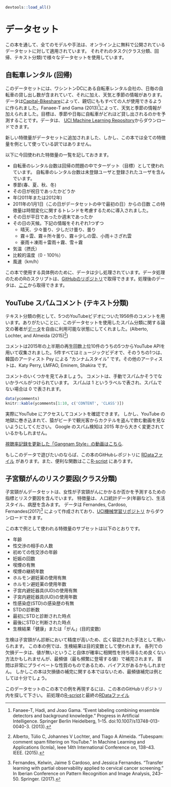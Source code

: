 ```r
devtools::load_all()
```

<!--
# Datasets {#data}
-->
# データセット {#data}

<!--
Throughout the book, all models and techniques are applied to real datasets that are freely available online.
We will use different datasets for different tasks:
Classification, regression and text classification.
-->
この本を通して、全てのモデルや手法は、オンライン上に無料で公開されているデータセットに対して適用されています。
それぞれのタスク(クラス分類、回帰、テキスト分類)で様々なデータセットを使用しています。

<!--
## Bike Rentals (Regression) {#bike-data}
-->
## 自転車レンタル (回帰) {#bike-data}

<!--
This dataset contains daily counts of rented bicycles from the bicycle rental company [Capital-Bikeshare](https://www.capitalbikeshare.com/) in Washington D.C., along with weather and seasonal information.
The data was kindly made openly available by Capital-Bikeshare.
Fanaee-T and Gama (2013)[^Fanaee] added weather data and season information.
The goal is to predict how many bikes will be rented depending on the weather and the day.
The data can be downloaded from the [UCI Machine Learning Repository](http://archive.ics.uci.edu/ml/datasets/Bike+Sharing+Dataset).
-->
このデータセットには、ワシントンDCにある自転車レンタル会社の、日毎の自転車の貸し出し数が含まれていて、それに加え、天気と季節の情報があります。
データは[Capital-Bikeshare](https://www.capitalbikeshare.com/)によって、親切にももすべての人が使用できるように作られました。Fanaee-T and Gama (2013)[^Fanaee]によって、天気と季節の情報が加えられました。目標は、季節や日毎に自転車がどれほど貸し出されるのかを予測することです。データは、 [UCI Machine Learning Repository](http://archive.ics.uci.edu/ml/datasets/Bike+Sharing+Dataset)からダウンロードできます。

<!--
New features were added to the dataset and not all original features were used for the examples in this book.
-->
新しい特徴量がデータセットに追加されました、しかし、この本では全ての特徴量を例として使っている訳ではありません。

<!--
Here is the list of features that were used:
- Count of bicycles including both casual and registered users.
　The count is used as the target in the regression task.
- The season, either spring, summer, fall or winter.
- Indicator whether the day was a holiday or not.
- The year, either 2011 or 2012.
- Number of days since the 01.01.2011 (the first day in the dataset).
This feature was introduced to take account of the trend over time.
- Indicator whether the day was a working day or weekend.
- The weather situation on that day. One of:
    - clear, few clouds, partly cloudy, cloudy
    - mist + clouds, mist + broken clouds, mist + few clouds, mist
    - light snow, light rain + thunderstorm + scattered clouds, light rain + scattered clouds
    - heavy rain + ice pallets + thunderstorm + mist, snow + mist
- Temperature in degrees Celsius.
- Relative humidity in percent (0 to 100).
- Wind speed in km per hour.
-->
以下に今回使われた特徴量の一覧を記しておきます。

- 自転車のレンタル台数は回帰の問題の中でターゲット（目標）として使われています。
自転車のレンタル台数は未登録ユーザと登録されたユーザを含んでいます。
- 季節(春、夏、秋、冬)
- その日が祝日であったかどうか
- 年(2011年または2012年)
- 2011年の1月1日（この日がデータセットの中で最初の日）からの日数
この特徴量は時間変化に関するトレンドを考慮するために導入されました。
- その日が平日であったか週末であったか
- その日の天候。下記の情報をそれぞれ1つずつ
	- 晴天、少々曇り、少しだけ曇り、曇り
	- 霧＋雲、霧＋所々曇り、霧＋少しの雲、小雨＋さざれ雲
	- 豪雨＋凍雨＋雷雨＋霧、雪＋霧
- 気温（摂氏）
- 比較的温度（0 - 100％）
- 風速（km/h）

<!--
For the examples in this book, the data has been slightly processed.
You can find the processing R-script in the book's [Github repository](https://github.com/christophM/interpretable-ml-book/blob/master/R/get-bike-sharing-dataset.R) together with the [final RData file](https://github.com/christophM/interpretable-ml-book/blob/master/data/bike.RData).
-->
この本で使用する具体例のために、データは少し処理されています。データ処理のためのRのスクリプトは、[GitHubのリポジトリ](https://github.com/christophM/interpretable-ml-book/blob/master/R/get-bike-sharing-dataset.R)で取得できます。処理後のデータは、[ここ ](https://github.com/christophM/interpretable-ml-book/blob/master/data/bike.RData)から取得できます。

<!-- {pagebreak} -->

<!--
## YouTube Spam Comments (Text Classification) {#spam-data}
-->
## YouTube スパムコメント (テキスト分類) {#spam-data}

<!--
As an example for text classification we work with 1956 comments from 5 different YouTube videos.
Thankfully, the authors who used this dataset in an article on spam classification made the data  [freely available](https://archive.ics.uci.edu/ml/datasets/YouTube+Spam+Collection) (Alberto, Lochter, and Almeida (2015)[^Alberto]).
-->
テキスト分類の例として、5つのYouTubeビデオについた1956件のコメントを用います。ありがたいことに、このデータセットを使用したスパム分類に関する論文の著者が[データ](https://archive.ics.uci.edu/ml/datasets/YouTube+Spam+Collection)を自由に利用可能な状態にしてくれました。(Alberto, Lochter, and Almeida (2015)[^Alberto])

<!--
The comments were collected via the YouTube API from five of the ten most viewed videos on YouTube in the first half of 2015. 
All 5 are music videos.
One of them is "Gangnam Style" by Korean artist Psy. 
The other artists were Katy Perry, LMFAO, Eminem, and Shakira.
-->
コメントは2015年の上半期の再生回数上位10件のうちの5つからYouTube APIを用いて収集されました。5件すべてはミュージックビデオで、そのうちの1つは、韓国のアーティスト Psy による ”カンナムスタイル” です。その他のアーティストは、Katy Perry, LMFAO, Eminem, Shakira です。

<!--
Checkout some of the comments. 
The comments were manually labeled as spam or legitimate.
Spam was coded with a "1" and legitimate comments with a "0".
-->
コメントのいくつかを見てみましょう。
コメントは、手動でスパムかそうでないかラベルがつけられています。
スパムは 1 というラベルで表され、スパムでない場合は 0 で表されます。

```r
data(ycomments)
knitr::kable(ycomments[1:10, c('CONTENT', 'CLASS')])
```

<!--
You can also go to YouTube and take a look at the comment section.
But please do not get caught in YouTube hell and end up watching videos of monkeys stealing and drinking cocktails from tourists on the beach.
The Google Spam detector has also probably changed a lot since 2015.
-->
実際にYouTube にアクセスしてコメントを確認できます。
しかし、YouTube の地獄に巻き込まれて、猿がビーチで観光客からカクテルを盗んで飲む動画を見ないようにしてください。
Google のスパム検知は 2015 年から大きく変更されているかもしれません。

[視聴率記録を更新した「Gangnam Style」の動画はこちら](https://www.youtube.com/watch?v=9bZkp7q19f0&feature=player_embedded).

<!--
If you want to play around with the data, you can find the [RData file](https://github.com/christophM/interpretable-ml-book/blob/master/data/ycomments.RData) along with the [R-script](https://github.com/christophM/interpretable-ml-book/blob/master/R/get-SpamTube-dataset.R) with some convenience functions in the book's Github repository.
-->
もしこのデータで遊びたいのならば、この本のGitHubレポジトリに [RDataファイル](https://github.com/christophM/interpretable-ml-book/blob/master/data/ycomments.RData) があります。また、便利な関数はここ[R-script](https://github.com/christophM/interpretable-ml-book/blob/master/R/get-SpamTube-dataset.R) にあります。

<!-- {pagebreak} -->

<!--
## Risk Factors for Cervical Cancer (Classification) {#cervical}
-->
## 子宮頸がんのリスク要因(クラス分類) {#cervical}

<!--
The cervical cancer dataset contains indicators and risk factors for predicting whether a woman will get cervical cancer.
The features include demographic data (such as age), lifestyle, and medical history.
The data can be downloaded from the [UCI Machine Learning repository](https://archive.ics.uci.edu/ml/datasets/Cervical+cancer+%28Risk+Factors%29) and is described by Fernandes, Cardoso, and Fernandes (2017)[^Fernandes].
-->
子宮頸がんデータセットは、女性が子宮頸がんにかかるか否かを予測するための指標とリスク要因を含んでいます。
特徴量は、人口統計データ(年齢など)、生活スタイル、病歴を含みます。
データは Fernandes, Cardoso, Fernandes(2017)[^Fernandes] によって作成されており、[UCI機械学習リポジトリ](https://archive.ics.uci.edu/ml/datasets/Cervical+cancer+%28Risk+Factors%29) からダウンロードできます。

<!--
The subset of data features used in the book's examples are:

- Age in years
- Number of sexual partners
- First sexual intercourse (age in years)
- Number of pregnancies
- Smoking yes or no
- Smoking (in years)
- Hormonal contraceptives yes or no
- Hormonal contraceptives (in years)
- Intrauterine device yes or no (IUD)
- Number of years with an intrauterine device (IUD)
- Has patient ever had a sexually transmitted disease (STD) yes or no
- Number of STD diagnoses
- Time since first STD diagnosis
- Time since last STD diagnosis
- The biopsy results "Healthy" or "Cancer". Target outcome.
-->
この本で例として使われる特徴量のサブセットは以下のとおりです。

- 年齢
- 性交渉の相手の人数
- 初めての性交渉の年齢
- 妊娠の回数
- 喫煙の有無
- 喫煙の継続年数
- ホルモン避妊薬の使用有無
- ホルモン避妊薬の使用年数
- 子宮内避妊器具(IUD)の使用有無
- 子宮内避妊器具(IUD)の使用年数
- 性感染症(STD)の感染歴の有無
- STDの診断数
- 最初にSTDと診断された時点
- 最後にSTDと判断された時点
- 生検結果「健康」または「がん」(目的変数)

<!--
The biopsy serves as the gold standard for diagnosing cervical cancer.
For the examples in this book, the biopsy outcome was used as the target.
Missing values for each column were imputed by the mode (most frequent value), which is probably a bad solution, since the true answer could be correlated with the probability that a value is missing.
There is probably a bias because the questions are of a very private nature.
But this is not a book about missing data imputation, so the mode imputation will have to suffice for the examples.
-->
生検は子宮頸がん診断において精度が高いため、広く容認された手法として用いられます。
この本の例では、生検結果は目的変数として使われます。
各列での欠損データは、値が無いということ自体が確率に相関性を持ち得るため良くない方法かもしれませんが、最頻値（最も頻繁に登場する値）で補完されます。
質問は非常にプライベートな性質のものであるため、バイアスがあるかもしれません。
しかしこの本は欠損値の補完に関する本ではないため、最頻値補完は例としては十分でしょう。

<!--
To reproduce the examples of this book with this dataset, find the
[preprocessing R-script](https://github.com/christophM/interpretable-ml-book/blob/master/R/get-cervical-cancer-dataset.R) and the 
[final RData file](https://github.com/christophM/interpretable-ml-book/blob/master/data/cervical.RData) in the book's Github repository.
-->
このデータセットのこの本での例を再現するには、この本のGitHubリポジトリ内を探して下さい。
前処理の[R-script](https://github.com/christophM/interpretable-ml-book/blob/master/R/get-cervical-cancer-dataset.R)と最終の[RDataファイル](https://github.com/christophM/interpretable-ml-book/blob/master/data/cervical.RData)


[^Fanaee]: Fanaee-T, Hadi, and Joao Gama. "Event labeling combining ensemble detectors and background knowledge." Progress in Artificial Intelligence. Springer Berlin Heidelberg, 1–15. doi:10.1007/s13748-013-0040-3. (2013).

[^Alberto]: Alberto, Túlio C, Johannes V Lochter, and Tiago A Almeida. "Tubespam: comment spam filtering on YouTube." In Machine Learning and Applications (Icmla), Ieee 14th International Conference on, 138–43. IEEE. (2015).

[^Fernandes]: Fernandes, Kelwin, Jaime S Cardoso, and Jessica Fernandes. "Transfer learning with partial observability applied to cervical cancer screening." In Iberian Conference on Pattern Recognition and Image Analysis, 243–50. Springer. (2017).


